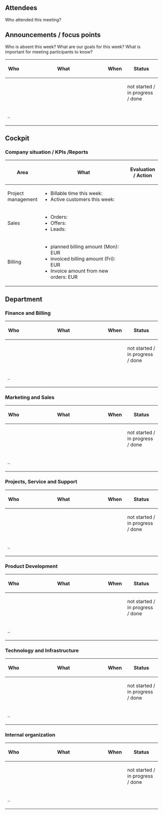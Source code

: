 ==Attendees==
Who attended this meeting?

==Announcements / focus points==
Who is absent this week? What are our goals for this week? What is important for meeting participants to know?
{| class="wikitable" style="width:100%;" 
!'''Who'''
!'''What'''
!'''When'''
! style="vertical-align:middle;text-align:center;" |'''Status'''
|-
| style="width:10%;" |
| style="width:50%;" |
| style="width:10%;" |
| style="vertical-align:middle;text-align:left;width:20%;" class="list" | not started / in progress / done
|-
| style="width:10%;" |..
| style="width:50%;" |
| style="width:10%;" |
| style="vertical-align:middle;text-align:left;width:20%;" |
|}

==Cockpit==
===Company situation / KPIs /Reports===
{| class="wikitable" style="width:100%;"
!'''Area'''
!'''What'''
!'''Evaluation / Action'''
|-
| style="width:20%;" |Project management
| style="width:60%;" |
*Billable time this week: 
*Active customers this week:
| style="width:20%;" |
|-
| style="width:20%;" |Sales
| style="width:60%;" |
*Orders: 
*Offers: 
*Leads: 
| style="width:20%;" |
|-
| style="width:20%;" |Billing
| style="width:60%;" |
*planned billing amount (Mon):  EUR
*invoiced billing amount (Fri):  EUR
*Invoice amount from new orders:  EUR
| style="width:20%;" |
|}

==Department==
===Finance and Billing===
{| class="wikitable" style="width:100%;"
!'''Who'''
!'''What'''
!'''When'''
!'''Status'''
|-
| style="width:10%;" |
| style="width:50%;" |
| style="width:10%;" |
| style="width:20%;" |not started / in progress / done
|-
| style="width:10%;" |..
| style="width:50%;" |
| style="width:10%;" |
| style="width:20%;" |
|}

===Marketing and Sales===
{| class="wikitable" style="width:100%;" 
!'''Who'''
!'''What'''
!'''When'''
!'''Status'''
|-
| style="width:10%;" |
| style="width:50%;" |
| style="width:10%;" |
| style="width:20%;" |not started / in progress / done
|-
| style="width:10%;" |..
| style="width:50%;" |
| style="width:10%;" |
| style="width:20%;" |
|}

===Projects, Service and Support===
{| class="wikitable" style="width:100%;" 
!'''Who'''
!'''What'''
!'''When'''
!'''Status'''
|-
| style="width:10%;" |
| style="width:50%;" |
| style="width:10%;" |
| style="width:20%;" |not started / in progress / done
|-
| style="width:10%;" |..
| style="width:50%;" |
| style="width:10%;" |
| style="width:20%;" |
|}

===Product Development===
{| class="wikitable" style="width:100%;" 
!'''Who'''
!'''What'''
!'''When'''
!'''Status'''
|-
| style="width:10%;" |
| style="width:50%;" |
| style="width:10%;" |
| style="width:20%;" |not started / in progress / done
|-
| style="width:10%;" |..
| style="width:50%;" |
| style="width:10%;" |
| style="width:20%;" |
|}

===Technology and Infrastructure===
{| class="wikitable" style="width:100%;" 
!'''Who'''
!'''What'''
!'''When'''
!'''Status'''
|-
| style="width:10%;" |
| style="width:50%;" |
| style="width:10%;" |
| style="width:20%;" |not started / in progress / done
|-
| style="width:10%;" |..
| style="width:50%;" |
| style="width:10%;" |
| style="width:20%;" |
|}

===Internal organization===
{| class="wikitable" style="width:100%;" 
!'''Who'''
!'''What'''
!'''When'''
!'''Status'''
|-
| style="width:10%;" |
| style="width:50%;" |
| style="width:10%;" |
| style="width:20%;" |not started / in progress / done
|-
| style="width:10%;" |..
| style="width:50%;" |
| style="width:10%;" |
| style="width:20%;" |
|}